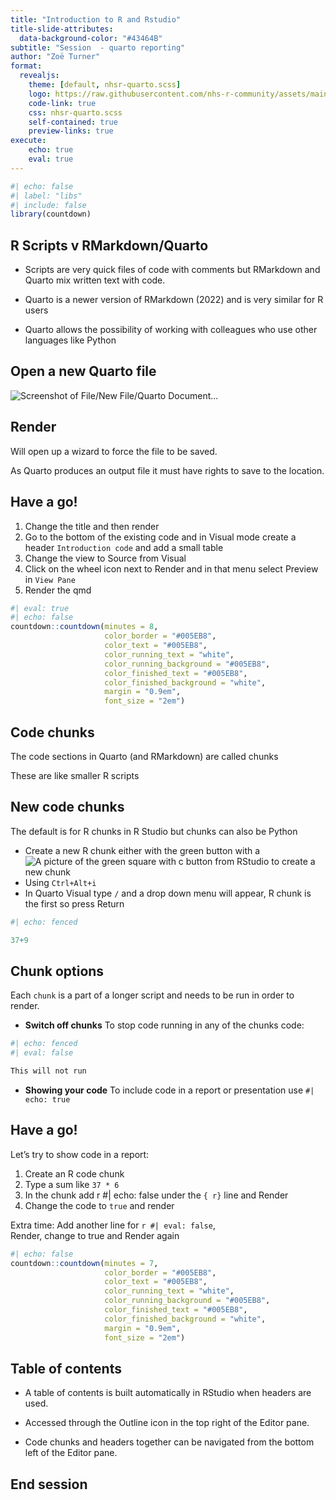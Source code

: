 ```yaml
---
title: "Introduction to R and Rstudio"
title-slide-attributes: 
  data-background-color: "#43464B"
subtitle: "Session  - quarto reporting"
author: "Zoë Turner"
format:
  revealjs:
    theme: [default, nhsr-quarto.scss]
    logo: https://raw.githubusercontent.com/nhs-r-community/assets/main/logo/nhsr-logo.svg
    code-link: true
    css: nhsr-quarto.scss
    self-contained: true
    preview-links: true
execute:
    echo: true
    eval: true
---
```


```r
#| echo: false
#| label: "libs"
#| include: false
library(countdown)
```


## R Scripts v RMarkdown/Quarto

::: incremental
- Scripts are very quick files of code with comments but RMarkdown and Quarto mix written text with code.

- Quarto is a newer version of RMarkdown (2022) and is very similar for R users

- Quarto allows the possibility of working with colleagues who use other languages like Python
:::

## Open a new Quarto file

<img src="img/session-quarto/open-file-quarto.png" alt="Screenshot of File/New File/Quarto Document..." class="center"/>

## Render

Will open up a wizard to force the file to be saved.

As Quarto produces an output file it must have rights to save to the location.


## Have a go!

1. Change the title and then render
1. Go to the bottom of the existing code and in Visual mode create a header `Introduction code` and add a small table
1. Change the view to Source from Visual
1. Click on the wheel icon next to Render and in that menu select Preview in `View Pane`
1. Render the qmd


```r
#| eval: true
#| echo: false
countdown::countdown(minutes = 8,
                     color_border = "#005EB8",
                     color_text = "#005EB8",
                     color_running_text = "white",
                     color_running_background = "#005EB8",
                     color_finished_text = "#005EB8",
                     color_finished_background = "white",
                     margin = "0.9em",
                     font_size = "2em")
```

## Code chunks

The code sections in Quarto (and RMarkdown) are called chunks  

These are like smaller R scripts  

## New code chunks

The default is for R chunks in R Studio but chunks can also be Python

- Create a new R chunk either with the green button with a <img src="img/icons/notebook-insert-chunk.png" alt="A picture of the green square with c button from RStudio to create a new chunk"/> 
- Using `Ctrl+Alt+i` 
- In Quarto Visual type `/` and a drop down menu will appear, R chunk is the first so press Return

```r
#| echo: fenced

37+9

```

## Chunk options

Each `chunk` is a part of a longer script and needs to be run in order to render.

- **Switch off chunks**
To stop code running in any of the chunks code:

```r
#| echo: fenced
#| eval: false

This will not run
```

:::incremental
- **Showing your code**
To include code in a report or presentation use `#| echo: true`
:::

## Have a go!

Let's try to show code in a report:

1. Create an R code chunk
1. Type a sum like `37 * 6`
1. In the chunk add r #| echo: false under the `{ r}` line and Render
1. Change the code to `true` and render

Extra time: Add another line for `r #| eval: false`,  
Render, change to true and Render again

```r
#| echo: false
countdown::countdown(minutes = 7,
                     color_border = "#005EB8",
                     color_text = "#005EB8",
                     color_running_text = "white",
                     color_running_background = "#005EB8",
                     color_finished_text = "#005EB8",
                     color_finished_background = "white",
                     margin = "0.9em",
                     font_size = "2em")
```

## Table of contents

- A table of contents is built automatically in RStudio when headers are used.

:::incremental
- Accessed through the Outline icon in the top right of the Editor pane.

- Code chunks and headers together can be navigated from the bottom left of the Editor pane.
:::

## End session